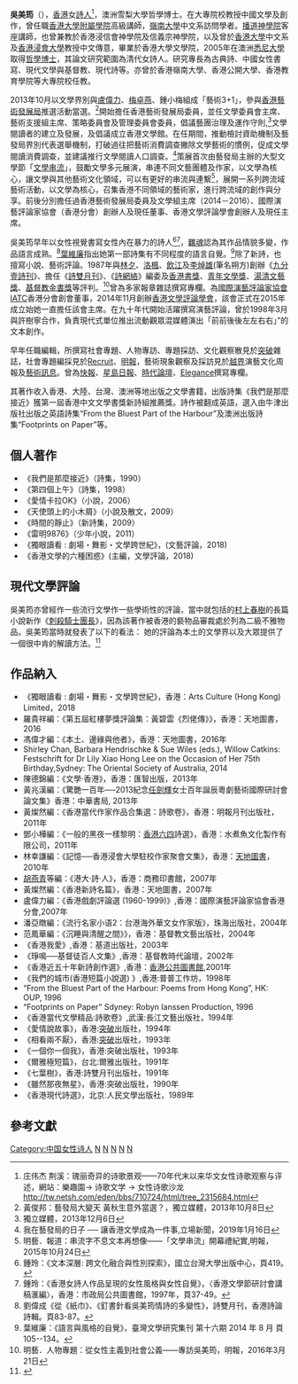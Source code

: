 
'''吳美筠'''（{{bd|？||||catIdx=W吴}}），[[香港|香港]]女[[詩人|詩人]]<ref>庄伟杰 荆溪：瑰丽奇异的诗歌景观——70年代末以来华文女性诗歌观察与评述，網站：樂趣園→ 诗歌文学 → 女性诗歌沙龙 http://tw.netsh.com/eden/bbs/710724/html/tree_2315684.html{{Dead link|date=2019年10月 |bot=InternetArchiveBot |fix-attempted=yes }}</ref>，澳洲雪梨大學哲學博士。在大專院校教授中國文學及創作，曾任職[[香港大學附屬學院|香港大學附屬學院]]高級講師，[[嶺南大學_(香港)|嶺南大學]]中文系訪問學者。[[播道神學院|播道神學院]]客座講師，也曾兼教於香港浸信會神學院及信義宗神學院，以及曾於[[香港大學|香港大學]]中文系及[[香港浸會大學|香港浸會大學]]教授中文傳意，畢業於香港大學文學院，2005年在澳洲[[悉尼大學|悉尼大學]]取得[[哲學博士|哲學博士]]，其論文研究範圍為清代女詩人。研究專長為古典詩、中國女性書寫、現代文學與基督教、現代詩等。亦曾於香港嶺南大學、香港公開大學、香港教育學院等大專院校任教。

2013年10月以文學界別與[[盧偉力|盧偉力]]、[[梅卓燕|梅卓燕]]、鍾小梅組成「藝術3+1」，參與[[香港藝術發展局|香港藝術發展局]]推選活動當選。<ref>黃俊邦：藝發局大變天 黃秋生意外當選？，獨立媒體，2013年10月8日</ref>開始擔任香港藝術發展局委員，並任文學委員會主席、藝術支援組主席、策略委員會及管理委員會委員，倡議藝團治理及運作守則,<ref>獨立媒體，2013年12月6日</ref>文學閱讀者的建立及發展，及倡議成立香港文學館。在任期間，推動檢討資助機制及藝發局界別代表選舉機制，打破過往把藝術消費調查撇除文學藝術的慣例，促成文學閱讀消費調查，並建議推行文學閱讀人口調查。<ref> 我在藝發局的日子 ── 讓香港文學成為一件事,立場新聞，2019年1月16日</ref>策展首次由藝發局主辦的大型文學節「[[文學串流|文學串流]]」，鼓勵文學多元展演，串連不同文藝團體及作家，以文學為核心，讓文學與其他藝術文化領域，可以有更好的串流與連繫<ref>明藝．報道：串流字不息文本再想像——「文學串流」開幕禮紀實,明報，2015年10月24日</ref>，展開一系列跨流域藝術活動，以文學為核心，召集香港不同領域的藝術家，進行跨流域的創作與分享。前後分別擔任過香港藝術發展局委員及文學組主席（2014－2016）、國際演藝評論家協會（香港分會）創辦人及現任董事、香港文學評論學會創辦人及現任主席。

吳美筠早年以女性視覺書寫女性內在暴力的詩人<ref>鍾玲：《文本深層: 跨文化融合與性別探索》，國立台灣大學出版中心，頁419。</ref><ref>鍾玲：《香港女詩人作品呈現的女性風格與女性自覺》，〈香港文學節研討會講稿滙編〉，香港：市政局公共圖書館，1997年，頁37-49。</ref>，[[羈魂|羈魂]]認為其作品情貌多變，作品語言成熟。<ref>劉偉成《從《紙巾》、《釘書針看吳美筠情詩的多變性》，詩雙月刊，香港詩論詩輯。頁83-87。</ref>[[葉維廉|葉維廉]]指出她第一部詩集有不同程度的語言自覺。<ref>葉維廉：《語言與風格的自覺》，臺灣文學研究集刊 第十六期 2014 年 8 月 頁 105--134。</ref>除了新詩，也擅寫小說、藝術評論。1987年與[[林夕|林夕]]、[[洛楓|洛楓]]、[[飲江|飲江]]及[[李焯雄|李焯雄]](筆名朔方)創辦《[[九分壹詩刊|九分壹詩刊]]》、擔任《[[詩雙月刊|詩雙月刊]]》、《[[詩網絡|詩網絡]]》編委及[[香港書獎|香港書獎]]、[[青年文學獎|青年文學獎]]、[[湯清文藝獎|湯清文藝獎]]、[[基督教金書獎|基督教金書獎]]等評判。<ref>明藝．人物專題：從女性主義到社會公義——專訪吳美筠，明報，2016年3月21日</ref>曾為多家報章雜誌撰寫專欄。為[[國際演藝評論家協會|國際演藝評論家協會]][[IATC|IATC]]香港分會創會董事，2014年11月創辦[[香港文學評論學會|香港文學評論學會]]，該會正式在2015年成立始她一直擔任該會主席。在九十年代開始活躍撰寫演藝評論，曾於1998年3月與許樹寧合作，負責現代式單位推出流動觀眾混媒體演出「前前後後左左右右」”的文本創作。

早年任職編輯，所撰寫社會專題、人物專訪、專題採訪、文化觀察散見於[[突破|突破]]雜誌，社會專題編採見於[[Recruit|Recruit]]、[[明報|明報]]，藝術現象觀察及採訪見於[[越界|越界]]演藝文化周報及[[藝術訊息|藝術訊息]]。曾為[[快報_(香港)|快報]]、[[星島日報|星島日報]]、[[時代論壇|時代論壇]]、[[Elegance|Elegance]]撰寫專欄。

其著作收入香港、大陸、台灣、澳洲等地出版之文學書籍，出版詩集《我們是那麼接近》獲第一屆香港中文文學書獎新詩組推薦獎。詩作被翻成英語，選入由牛津出版社出版之英語詩集“From the Bluest Part of the Harbour”及澳洲出版詩集“Footprints on Paper”等。

==個人著作==
*《我們是那麼接近》（詩集，1990）
*《第四個上午》（詩集，1998）
*《愛情卡拉OK》（小說，2006）
*《天使頭上的小木屑》（小說及散文，2009）
*《時間的靜止》（新詩集，2009）
*《雷明9876》（少年小說，2011）
*《獨眼讀看 : 劇場・舞影・文學跨世紀》，(文藝評論，2018)
*《香港文學的六種困惑》(主編，文學評論，2018)

==現代文學評論==
吳美筠亦曾經作一些流行文學作一些學術性的評論，當中就包括的[[村上春樹|村上春樹]]的長篇小說新作《[[刺殺騎士團長|刺殺騎士團長]]》，因為該著作被香港的褻物品審裁處於列為二級不雅物品。吳美筠當時就發表了以下的看法：
{{quote|今次事件中，我最激起我們情感的，是『不雅』這個詞彙，另外是『十八歲』這條界線。」她認為，現今無論是色情、情色、猥瑣的定義和界線，於大眾都沒有一致的共識，而「不雅」亦是個模糊的辭彙。像在公眾場合露體，大眾會有共識那是不雅；但若藝術行為表演裡裸露身體，人們就會有一份藝術的理解在其中，未必會以「不雅」稱之。}}
她的評論為本土的文學界以及大眾提供了一個很中肯的解讀方法。<ref>{{Cite web|url=https://paratext.hk/?p=1546|title=淫審及《刺殺騎士團長》（三）吳美筠、梁淑敏律師：情色文學與淫審條例|accessdate=2019-02-14|author=潘德恩|date=2018-09-09|publisher=微批|archive-date=2019-02-14|archive-url=https://web.archive.org/web/20190214174422/https://paratext.hk/?p=1546|dead-url=no}}</ref>

==作品納入==
*《獨眼讀看 : 劇場・舞影・文學跨世紀》，香港：Arts Culture (Hong Kong) Limited，2018
*羅貴祥編：《第五屆紅樓夢獎評論集：黃碧雲《烈佬傳》》，香港：天地圖書，2016
*馮偉才編：《本土、邊緣與他者》，香港：天地圖書，2016年
*Shirley Chan, Barbara Hendrischke & Sue Wiles (eds.), Willow Catkins: Festschrift for Dr Lily Xiao Hong Lee on the Occasion of Her 75th Birthday,Sydney: The Oriental Society of Australia, 2014
*陳德錦編：《文學‧香港》，香港：匯智出版，2013年
*黃兆漢編：《驚艷一百年──2013紀念[[任劍輝|任劍輝]]女士百年誕辰粵劇藝術國際研討會論文集》香港：中華書局, 2013年
*黃燦然編：《香港當代作家作品合集選：詩歌卷》，香港：明報月刊出版社，2011年
*鄧小樺編：《一般的黑夜一樣黎明：[[香港六四|香港六四]]詩選》，香港：水煮魚文化製作有限公司，2011年
*林幸謙編：《記憶──香港浸會大學駐校作家聚會文集》，香港：[[天地圖書|天地圖書]]，2010年
*[[胡燕青|胡燕青]]等編：《港大‧詩‧人》，香港：商務印書館，2007年
*黃燦然編：《香港新詩名篇》，香港：天地圖書，2007年
*盧偉力編：《香港戲劇評論選 (1960-1999)》,香港：國際演藝評論家協會香港分會,2007年
*潘亞暾編：《流行名家小语2：台港海外華文女作家版》，珠海出版社，2004年
*范鳳華編：《沉睡與清醒之間》》，香港：基督教文藝出版社，2004年
*《香港我愛》,香港：基道出版社，2003年
*《琤鳴──基督徒百人文集》,香港：基督教時代論壇，2002年
*《香港近五十年新詩創作選》,香港：[[香港公共圖書館|香港公共圖書館]],2001年
*《我們的城市(香港短篇小說選) 》,香港:普普工作坊，1998年
*“From the Bluest Part of the Harbour: Poems from Hong Kong”, HK: OUP, 1996
*“Footprints on Paper” Sdyney: Robyn Ianssen Production, 1996
*《香港當代文學精品:詩歌卷》,武漢:長江文藝出版社，1994年
*《愛情說故事》，香港:[[突破|突破]]出版社，1994年
*《相看兩不厭》，香港:[[突破|突破]]出版社，1993年
*《一個你一個我》，香港:突破出版社，1993年
*《爾雅極短篇》，台北:爾雅出版社，1991年
*《七葉樹》，香港:詩雙月刊出版社，1991年
*《雖然那夜無星》，香港:突破出版社，1990年
*《香港現代詩選》，北京:人民文學出版社，1989年

==參考文獻==
{{Reflist}}

[[Category:中国女性诗人|Category:中国女性诗人]]
[[Category:香港大學校友|N]]
[[Category:悉尼大學校友|N]]
[[Category:香港大學教授|N]]
[[Category:香港浸會大學教授|N]]
[[Category:香港嶺南大學教授|N]]